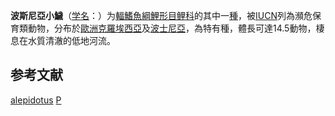 {{Speciesbox 
| taxon = Phoxinellus alepidotus
| authority = [[Heckel|Heckel]], 1843
| status = EN
| status_system = IUCN3.1
| image = FMIB 48068 Paraphoxinus alepidotus (Heckel).jpeg
| synonyms = *''Paraphoxinus alepidotus''<br /><small>Heckel, 1843</small>
}}

'''波斯尼亞小鱥'''（[[学名|学名]]：{{lang|la|''Phoxinellus alepidotus''}}）为[[輻鰭魚綱|輻鰭魚綱]][[鯉形目|鯉形目]][[鲤科|鲤科]]的其中一[[種|種]]，被[[IUCN|IUCN]]列為瀕危保育類動物，分布於[[歐洲|歐洲]][[克羅埃西亞|克羅埃西亞]]及[[波士尼亞|波士尼亞]]，為特有種，體長可達14.5動物，棲息在水質清澈的低地河流。

== 参考文献 ==
{{reflist}}
{{Taxonbar}}

[[Category:小鱥屬|alepidotus]]
[[Category:1843年描述的鱼类|P]]
